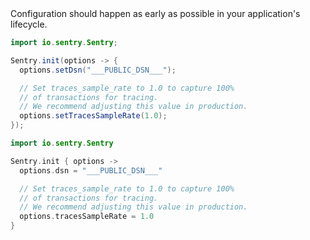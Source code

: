 <OnboardingOption optionId="opentelemetry" hideForThisOption>
Configuration should happen as early as possible in your application's lifecycle.

```java {tabTitle: Java} {"onboardingOptions": {"performance": "5-9"}}
import io.sentry.Sentry;

Sentry.init(options -> {
  options.setDsn("___PUBLIC_DSN___");

  // Set traces_sample_rate to 1.0 to capture 100%
  // of transactions for tracing.
  // We recommend adjusting this value in production.
  options.setTracesSampleRate(1.0);
});
```

```kotlin {tabTitle: Kotlin} {"onboardingOptions": {"performance": "5-9"}}
import io.sentry.Sentry

Sentry.init { options ->
  options.dsn = "___PUBLIC_DSN___"

  // Set traces_sample_rate to 1.0 to capture 100%
  // of transactions for tracing.
  // We recommend adjusting this value in production.
  options.tracesSampleRate = 1.0
}
```
</OnboardingOption>

